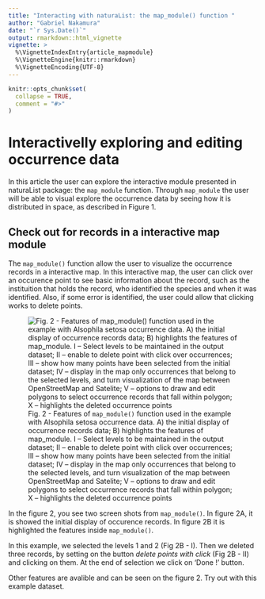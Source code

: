 ```yaml
---
title: "Interacting with naturaList: the map_module() function "
author: "Gabriel Nakamura"
date: "`r Sys.Date()`"
output: rmarkdown::html_vignette
vignette: >
  %\VignetteIndexEntry{article_mapmodule}
  %\VignetteEngine{knitr::rmarkdown}
  %\VignetteEncoding{UTF-8}
---
```


```r
knitr::opts_chunk$set(
  collapse = TRUE,
  comment = "#>"
)
```

# Interactivelly exploring and editing occurrence data
In this article the user can explore the interactive module presented in naturaList package: the `map_module` function. 
Through `map_module` the user will be able to visual explore the occurrence data by seeing how it is distributed in space, as described in Figure 1.

## Check out for records in a interactive map module

The `map_module()` function allow the user to visualize the occurrence records in a interactive map. In this interactive map, the user can click over an occurence point to see basic information about the record, such as the instituition that holds the record, who identified the species and when it was identified. Also, if some error is identified, the user could allow that clicking works to delete points.


![Fig. 2 - Features of `map_module()` function used in the example with Alsophila setosa occurrence data. A) the initial display of occurrence records data; B) highlights the features of map\_module. I -- Select levels to be maintained in the output dataset; II -- enable to delete point with click over occurrences; III -- show how many points have been selected from the initial dataset; IV -- display in the map only occurrences that belong to the selected levels, and turn visualization of the map between OpenStreetMap and Satelite; V -- options to draw and edit polygons to select occurrence records that fall within polygon; X -- highlights the deleted occurrence points](../vignettes/fig_map_module.png)


In the figure 2, you see two screen shots from `map_module()`. In figure 2A, it is showed the initial display of occurence records. In figure 2B it is highlighted the features inside `map_module()`.

In this example, we selected the levels 1 and 2 (Fig 2B - I). Then we deleted three records, by setting on the button *delete points with click* (Fig 2B - II) and clicking on them. At the end of selection we click on 'Done !' button.

Other features are avalible and can be seen on the figure 2. Try out with this example dataset.
